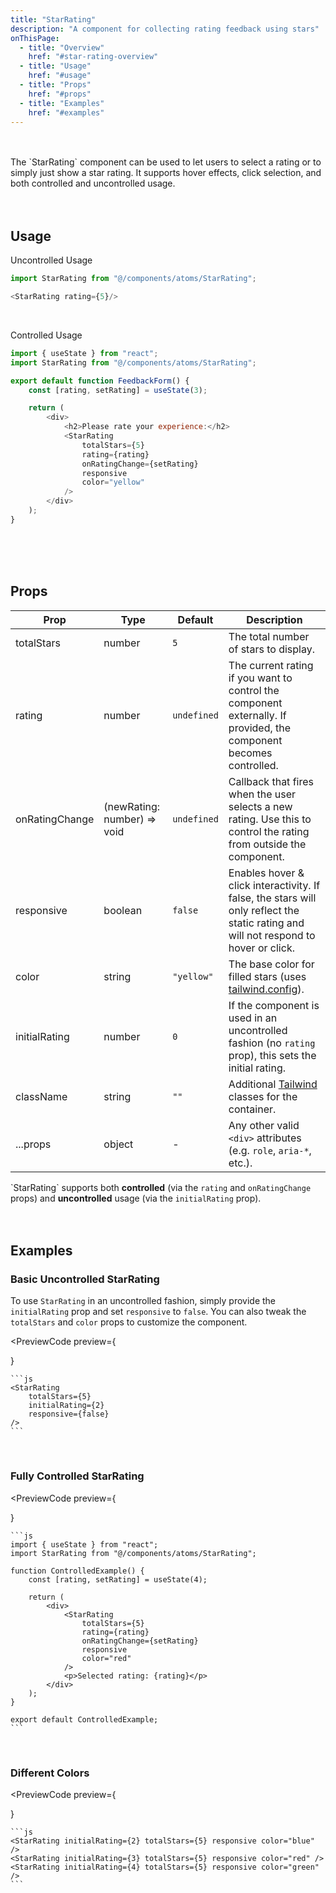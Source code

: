 ```yaml
---
title: "StarRating"
description: "A component for collecting rating feedback using stars"
onThisPage:
  - title: "Overview"
    href: "#star-rating-overview"
  - title: "Usage"
    href: "#usage"
  - title: "Props"
    href: "#props"
  - title: "Examples"
    href: "#examples"
---
```


<div id="star-rating-overview" />

<br/>

<div className="flex flex-col gap-4 mb-4 justify-center items-center">
    <StarRating initialRating={3} totalStars={5} responsive color="yellow" />
    <StarRating initialRating={2} totalStars={5} responsive color="red" />
    <StarRating initialRating={4} totalStars={5} responsive color="blue" />
</div>

<br/>

<div>
    The `StarRating` component can be used to let users to select a rating or to simply just show a star rating.
    It supports hover effects, click selection, and both controlled and uncontrolled usage.
</div>

<br/>
<br/>
<Divider />

<div id="usage" />

## Usage

Uncontrolled Usage
```js
import StarRating from "@/components/atoms/StarRating";

<StarRating rating={5}/>
```

<br/>

Controlled Usage
```js
import { useState } from "react";
import StarRating from "@/components/atoms/StarRating";

export default function FeedbackForm() {
    const [rating, setRating] = useState(3);

    return (
        <div>
            <h2>Please rate your experience:</h2>
            <StarRating
                totalStars={5}
                rating={rating}
                onRatingChange={setRating}
                responsive
                color="yellow"
            />
        </div>
    );
}
```

<br/>
<br/>
<br/>
<Divider />

<div id="props" />

## Props

| **Prop**       | **Type**                    | **Default** | **Description**                                                                                                                      |
|----------------|-----------------------------|-------------|--------------------------------------------------------------------------------------------------------------------------------------|
| totalStars     | number                      | `5`         | The total number of stars to display.                                                                                                |
| rating         | number                      | `undefined` | The current rating if you want to control the component externally. If provided, the component becomes controlled.                   |
| onRatingChange | (newRating: number) => void | `undefined` | Callback that fires when the user selects a new rating. Use this to control the rating from outside the component.                   |
| responsive     | boolean                     | `false`     | Enables hover & click interactivity. If false, the stars will only reflect the static rating and will not respond to hover or click. |
| color          | string                      | `"yellow"`  | The base color for filled stars (uses [tailwind.config](/docs/features/config#color-theme)).                                                    |
| initialRating  | number                      | `0`         | If the component is used in an uncontrolled fashion (no `rating` prop), this sets the initial rating.                                |
| className      | string                      | `""`        | Additional [Tailwind](https://tailwindcss.com) classes for the container.                                                            |
| ...props       | object                      | -           | Any other valid `<div>` attributes (e.g. `role`, `aria-*`, etc.).                                                                    |

<Callout>
    `StarRating` supports both <strong>controlled</strong> (via the <code>rating</code> and <code>onRatingChange</code> props) and <strong>uncontrolled</strong> usage (via the <code>initialRating</code> prop).
</Callout>

<br/>
<br/>
<br/>
<Divider />

<div id="examples" />

## Examples

### Basic Uncontrolled StarRating
To use `StarRating` in an uncontrolled fashion, simply provide the `initialRating` prop and set `responsive` to `false`.
You can also tweak the `totalStars` and `color` props to customize the component.

<PreviewCode
    preview={
        <div className="flex flex-col gap-4 mb-4 justify-center items-center">
            <StarRating totalStars={5} initialRating={2} responsive={false} />
        </div>
    }
>
    ```js
    <StarRating
        totalStars={5}
        initialRating={2}
        responsive={false}
    />
    ```
</PreviewCode>

<br />

### Fully Controlled StarRating

<PreviewCode
    preview={
        <div className="flex flex-col gap-4 mb-4 justify-center items-center">
            <StarRating
                totalStars={5}
                responsive
                rating={4}
            />
        </div>
    }
>
    ```js
    import { useState } from "react";
    import StarRating from "@/components/atoms/StarRating";

    function ControlledExample() {
        const [rating, setRating] = useState(4);

        return (
            <div>
                <StarRating
                    totalStars={5}
                    rating={rating}
                    onRatingChange={setRating}
                    responsive
                    color="red"
                />
                <p>Selected rating: {rating}</p>
            </div>
        );
    }

    export default ControlledExample;
    ```
</PreviewCode>

<br />

### Different Colors

<PreviewCode
    preview={
        <div className="flex flex-col gap-4 mb-4 justify-center items-center">
            <StarRating initialRating={2} totalStars={5} responsive color="blue" />
            <StarRating initialRating={3} totalStars={5} responsive color="red" />
            <StarRating initialRating={4} totalStars={5} responsive color="green" />
        </div>
    }
>
    ```js
    <StarRating initialRating={2} totalStars={5} responsive color="blue" />
    <StarRating initialRating={3} totalStars={5} responsive color="red" />
    <StarRating initialRating={4} totalStars={5} responsive color="green" />
    ```
</PreviewCode>

<br />
<br />
<br />
